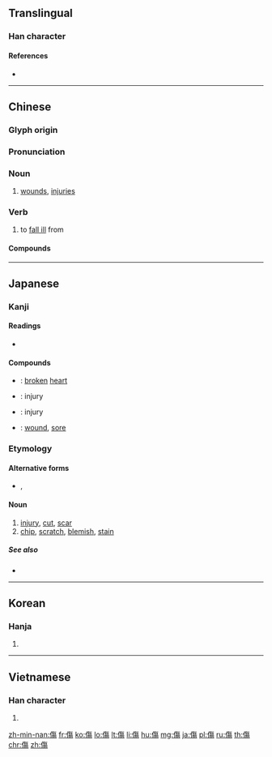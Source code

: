{{also|伤}}
==Translingual==

===Han character===
{{Han char|rn=9|rad=人|as=11|sn=13|four=28227|canj=OOAH|ids=⿰亻𬀷}}

====References====
* {{Han ref|kx=0115.010|dkj=01029|dj=0244.070|hdz=10211.090|uh=50B7|ud=20663|bh=B6CB|bd=46795}}

----

==Chinese==
{{zh-forms|s=伤}}

===Glyph origin===
{{Han etym}}

===Pronunciation===
{{zh-pron
|m=shāng
|c=soeng1
|mn=qz,tw,xm:siong/zz:siang/qz,tw,xm:siuⁿ/zz:sioⁿ
|mn_note=siuⁿ/sioⁿ - vernacular; siong/siang - literary
|mc=y
|oc=y
|ma=
|cat=n,v
}}

===Noun===
{{zh-noun}}

# [[wound]]s, [[injury|injuries]]

===Verb===
{{zh-verb}}

# to [[fall ill]] from
#: {{zh-x|我 又 要 叫 你 和 女人 彼此 為 仇。你 的 後裔 和 女人 的 後裔 也 彼此 為 仇。女人 的 後裔 要 傷 你 的 頭，你 要 傷 他 的 腳跟。|And I will put enmity between thee and the woman, and between thy seed and her seed; it shall '''bruise''' thy head, and thou shalt '''bruise''' his heel.}}

====Compounds====
{{zh-der|傷亡|傷兵|傷害|傷心|傷悲|傷悼|傷惱筋|傷殘|傷殘人奧運會|傷熱|傷疤|傷病員|傷神|傷者|傷腦筋|傷財|傷風}}

----

==Japanese==

===Kanji===
{{ja-kanji|grade=6|rs=人11}}

====Readings====
* {{ja-readings|on=[[しょう]] (shō)|kun=[[きず]] (kizu), [[いたむ]] (itamu)}}

====Compounds====
* {{ja-r|傷心|しょうしん}}: [[broken]] [[heart]]
* {{ja-r|傷害|しょうがい}}: injury
* {{ja-r|損傷|そんしょう}}: injury
* {{ja-r|負傷|ふしょう}}: [[wound]], [[sore]]

===Etymology===
{{ja-kanjitab|きず|yomi=k}}

====Alternative forms====
* {{l|ja|瑕}}, {{l|ja|疵}}

====Noun====
{{ja-noun|きず}}

# [[injury]], [[cut]], [[scar]]
# [[chip]], [[scratch]], [[blemish]], [[stain]]

=====See also=====
* {{ja-r|怪我|けが}}

----

==Korean==

===Hanja===
{{ko-hanja|hangeul=상|rv=sang|mr=sang}}

# {{defn|lang=ko|sort=人11}}

----

==Vietnamese==

===Han character===
{{vi-hantu|thương|rs=人11}}

# {{defn|lang=vi|sort=人11}}

[[zh-min-nan:傷]]
[[fr:傷]]
[[ko:傷]]
[[lo:傷]]
[[lt:傷]]
[[li:傷]]
[[hu:傷]]
[[mg:傷]]
[[ja:傷]]
[[pl:傷]]
[[ru:傷]]
[[th:傷]]
[[chr:傷]]
[[zh:傷]]